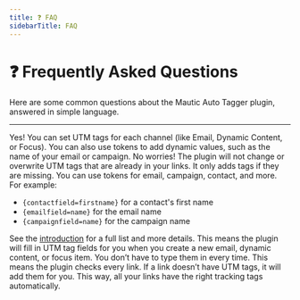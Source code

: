 ```yaml
---
title: ❓ FAQ
sidebarTitle: FAQ
---
```


# ❓ Frequently Asked Questions

Here are some common questions about the Mautic Auto Tagger plugin, answered in simple language.

---

<AccordionGroup>

  <Accordion title="Can I personalize my UTM tags?">
    Yes!  
    You can set UTM tags for each channel (like Email, Dynamic Content, or Focus). You can also use tokens to add dynamic values, such as the name of your email or campaign.
  </Accordion>

  <Accordion title="What if my links already have UTM tags?">
    No worries!  
    The plugin will not change or overwrite UTM tags that are already in your links. It only adds tags if they are missing.
  </Accordion>

  <Accordion title="Which tokens can I use?">
    You can use tokens for email, campaign, contact, and more.  
    For example:
    <ul>
      <li><code>{contactfield=firstname}</code> for a contact's first name</li>
      <li><code>{emailfield=name}</code> for the email name</li>
      <li><code>{campaignfield=name}</code> for the campaign name</li>
    </ul>
    See the <a href="./introduction">introduction</a> for a full list and more details.
  </Accordion>

  <Accordion title="What does “Automatically add UTM tags during creating new form” mean?">
    This means the plugin will fill in UTM tag fields for you when you create a new email, dynamic content, or focus item. You don’t have to type them in every time.
  </Accordion>

  <Accordion title="What does “Automatically append UTM parameters to URLs if not exist” mean?">
    This means the plugin checks every link. If a link doesn’t have UTM tags, it will add them for you. This way, all your links have the right tracking tags automatically.
  </Accordion>

</AccordionGroup>
